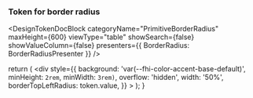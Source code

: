 
<Meta title="Design Tokens/Border radius" />

### Token for border radius

<DesignTokenDocBlock
  categoryName="PrimitiveBorderRadius"
  maxHeight={600}
  viewType="table"
  showSearch={false}
  showValueColumn={false}
  presenters={{ BorderRadius: BorderRadiusPresenter }}
/>

  return (
    <div
      style={{
        background: 'var(--fhi-color-accent-base-default)',
        minHeight: `2rem`,
        minWidth: `3rem)`,
        overflow: 'hidden',
        width: '50%',
        borderTopLeftRadius: token.value,
      }}
    ></div>
  );
}
